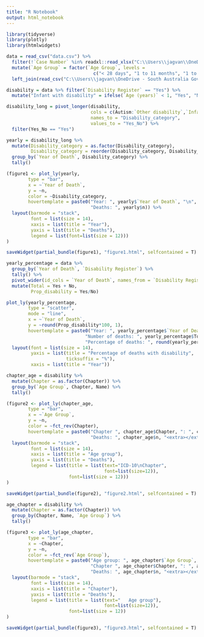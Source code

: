 ---
title: "R Notebook"
output: html_notebook
---
```{r}
library(tidyverse)
library(plotly)
library(htmlwidgets)
```

```{r}
data = read_csv("data.csv") %>% 
  filter(!`Case Number` %in% readxl::read_xlsx("C:\\Users\\jagvan\\OneDrive - South Australia Government\\Code\\exclusions_2021.xlsx")$`Case Number`) %>% 
  mutate(`Age Group` = factor(`Age Group`, levels = 
                                c("< 28 days", "1 to 11 months", "1 to 4 years", "5 to 9 years", "10 to 14 years", "15 to 17 years"))) %>% 
  left_join(read_csv("C:\\Users\\jagvan\\OneDrive - South Australia Government\\REDCap\\ICD-10\\icd-10-chapters.csv")[c("Chapter", "Name")], by = "Chapter")

disability = data %>% filter(`Disability Register` == "Yes") %>% 
  mutate("Infant with disability" = ifelse(`Age (years)` < 1, "Yes", "No"))
```

```{r}
disability_long = pivot_longer(disability, 
                               cols = c(Autism:`Other disability`,`Infant with disability`),
                               names_to = "Disability_category",
                               values_to = "Yes_No") %>% 
  filter(Yes_No == "Yes")

yearly = disability_long %>%
  mutate(Disability_category = as.factor(Disability_category),
         Disability_category = reorder(Disability_category, Disability_category, FUN=length)) %>%
  group_by(`Year of Death`, Disability_category) %>% 
  tally()  
```

```{r}
(figure1 <- plot_ly(yearly,
        type = "bar",
        x = ~`Year of Death`,
        y = ~n,
        color = ~Disability_category,
        hovertemplate = paste0("Year: ", yearly$`Year of Death`, "\n",
                               "Deaths: ", yearly$n)) %>% 
  layout(barmode = "stack",
         font = list(size = 14),
         xaxis = list(title = "Year"),
         yaxis = list(title = "Deaths"),
         legend = list(font=list(size = 12)))
)

saveWidget(partial_bundle(figure1), "figure1.html", selfcontained = T)
```

```{r}
yearly_percentage = data %>% 
  group_by(`Year of Death`, `Disability Register`) %>% 
  tally() %>% 
  pivot_wider(id_cols = `Year of Death`, names_from = `Disability Register`, values_from = n) %>% 
  mutate(Total = Yes + No,
         Prop_disability = Yes/No)
```

```{r}
plot_ly(yearly_percentage,
        type = "scatter",
        mode = "line",
        x = ~`Year of Death`,
        y = ~round(Prop_disability*100, 1),
        hovertemplate = paste0("Year: ", yearly_percentage$`Year of Death`, "\n",
                             "Number of deaths: ", yearly_percentage$Total, "\n",
                             "Percentage of deaths: ", round(yearly_percentage$Prop_disability*100, 1), "%", "<extra></extra>")) %>% 
  layout(font = list(size = 14),
         yaxis = list(title = "Percentage of deaths with disability",
                      ticksuffix = "%"),
         xaxis = list(title = "Year"))
```

```{r}
chapter_age = disability %>% 
  mutate(Chapter = as.factor(Chapter)) %>% 
  group_by(`Age Group`, Chapter, Name) %>% 
  tally()
```

```{r}
(figure2 <- plot_ly(chapter_age,
        type = "bar",
        x = ~`Age Group`,
        y = ~n,
        color = ~fct_rev(Chapter),
        hovertemplate = paste0("Chapter ", chapter_age$Chapter, ": ", chapter_age$Name, "\n",
                               "Deaths: ", chapter_age$n, "<extra></extra>")) %>% 
  layout(barmode = "stack",
         font = list(size = 14),
         xaxis = list(title = "Age group"),
         yaxis = list(title = "Deaths"),
         legend = list(title = list(text="ICD-10\nChapter",
                                    font=list(size=12)),
                       font=list(size = 12)))
)

saveWidget(partial_bundle(figure2), "figure2.html", selfcontained = T)
```

```{r}
age_chapter = disability %>% 
  mutate(Chapter = as.factor(Chapter)) %>% 
  group_by(Chapter, Name, `Age Group`) %>% 
  tally()

(figure3 <- plot_ly(age_chapter,
        type = "bar",
        x = ~Chapter,
        y = ~n,
        color = ~fct_rev(`Age Group`),
        hovertemplate = paste0("Age group: ", age_chapter$`Age Group`, "\n",
                               "Chapter ", age_chapter$Chapter, ": ", age_chapter$Name, "\n",
                               "Deaths: ", age_chapter$n, "<extra></extra>")) %>% 
  layout(barmode = "stack",
         font = list(size = 14),
         xaxis = list(title = "Chapter"),
         yaxis = list(title = "Deaths"),
         legend = list(title = list(text="   Age group"),
                                    font=list(size=12)),
                       font=list(size = 12))
)

saveWidget(partial_bundle(figure3), "figure3.html", selfcontained = T)
```


